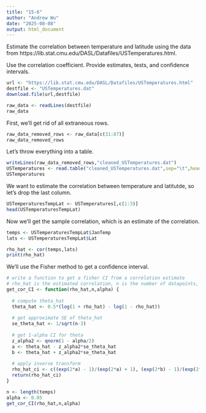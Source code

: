 ```yaml
---
title: "15-6"
author: "Andrew Wu"
date: "2025-08-08"
output: html_document
---
```


Estimate the correlation between temperature and latitude using the data from https://lib.stat.cmu.edu/DASL/Datafiles/USTemperatures.html.

Use the correlation coefficient. Provide estimates, tests, and confidence intervals.

```r
url <- "https://lib.stat.cmu.edu/DASL/Datafiles/USTemperatures.html"
destfile <- "USTemperatures.dat"
download.file(url,destfile)
```

```r
raw_data <- readLines(destfile)
raw_data
```

First, we'll get rid of all extraneous rows.

```r
raw_data_removed_rows <- raw_data[c(31:87)]
raw_data_removed_rows
```

Let's throw everything into a table.

```r
writeLines(raw_data_removed_rows,"cleaned_USTemperatures.dat")
USTemperatures <- read.table("cleaned_USTemperatures.dat",sep="\t",header=TRUE)
USTemperatures
```

We want to estimate the correlation between temperature and latitutde, so let's drop the last column.

```r
USTemperaturesTempLat <- USTemperatures[,c(1:3)]
head(USTemperaturesTempLat)
```

Now we'll get the sample correlation, which is an estimate of the correlation.

```r
temps <- USTemperaturesTempLat$JanTemp
lats <- USTemperaturesTempLat$Lat

rho_hat <- cor(temps,lats)
print(rho_hat)
```

We'll use the Fisher method to get a confidence interval.

```r
# write a function to get a fisher CI from a correlation estimate
# rho_hat is the estimated correlation, n is the number of datapoints, we'll get a 1-alpha CI
get_cor_CI <- function(rho_hat,n,alpha) {
  
  # compute theta_hat
  theta_hat <- 0.5*(log(1 + rho_hat) - log(1 - rho_hat))
  
  # get approximate SE of theta_hat
  se_theta_hat <- 1/sqrt(n-3)
  
  # get 1-alpha CI for theta
  z_alpha2 <- qnorm(1 - alpha/2)
  a <- theta_hat - z_alpha2*se_theta_hat
  b <- theta_hat + z_alpha2*se_theta_hat
  
  # apply inverse transform
  rho_hat_ci <- c((exp(2*a) - 1)/(exp(2*a) + 1), (exp(2*b) - 1)/(exp(2*b) + 1))
  return(rho_hat_ci)
}
```

```r
n <- length(temps)
alpha <- 0.05
get_cor_CI(rho_hat,n,alpha)
```













